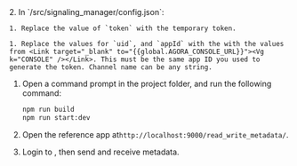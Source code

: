 <PlatformWrapper platform="web">
2. In `<samples-root>/src/signaling_manager/config.json`:

    1. Replace the value of `token` with the temporary token.

    1. Replace the values for `uid`, and `appId` with the with the values from <Link target="_blank" to="{{global.AGORA_CONSOLE_URL}}"><Vg k="CONSOLE" /></Link>. This must be the same app ID you used to generate the token. Channel name can be any string.

1. Open a command prompt in the project folder, and run the following command:

    ``` bash
    npm run build
    npm run start:dev
    ```

1. Open the reference app at`http://localhost:9000/read_write_metadata/`.

1. Login to <Vg k="MESS" />, then send and receive metadata.
  
</PlatformWrapper>